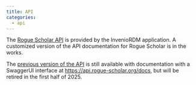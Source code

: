 ```yaml
---
title: API
categories:
  - api
---
```


The [Rogue Scholar API](https://inveniordm.docs.cern.ch/reference/rest_api_index/) is provided by the InvenioRDM application. A customized version of the API documentation for Rogue Scholar is in the works. 

The [previous version of the API](https://api.rogue-scholar.org) is still available with documentation with a SwaggerUI interface at [https://api.rogue-scholar.org/docs](https://api.rogue-scholar.org/docs), but will be retired in the first half of 2025.
